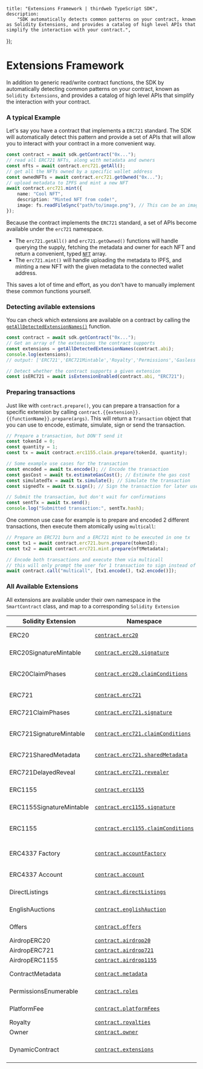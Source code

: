 
	title: "Extensions Framework | thirdweb TypeScript SDK",
	description:
		"SDK automatically detects common patterns on your contract, known as Solidity Extensions, and provides a catalog of high level APIs that simplify the interaction with your contract.",
});

# Extensions Framework

In addition to generic read/write contract functions, the SDK by automatically detecting common patterns on your contract, known as `Solidity Extensions`, and provides a catalog of high level APIs that simplify the interaction with your contract.

### A typical Example

Let's say you have a contract that implements a `ERC721` standard. The SDK will automatically detect this pattern and provide a set of APIs that will allow you to interact with your contract in a more convenient way.

```ts
const contract = await sdk.getContract("0x...");
// read all ERC721 NFTs, along with metadata and owners
const nfts = await contract.erc721.getAll();
// get all the NFTs owned by a specific wallet address
const ownedNFTs = await contract.erc721.getOwned("0x...");
// upload metadata to IPFS and mint a new NFT
await contract.erc721.mint({
	name: "Cool NFT",
	description: "Minted NFT from code!",
	image: fs.readFileSync("path/to/image.png"), // This can be an image url or file
});
```

Because the contract implements the `ERC721` standard, a set of APIs become available under the `erc721` namespace.

- The `erc721.getAll()` and `erc721.getOwned()` functions will handle querying the supply, fetching the metadata and owner for each NFT and return a convenient, typed [`NFT`](/references/typescript/v4/NFT) array.
- The `erc721.mint()` will handle uploading the metadata to IPFS, and minting a new NFT with the given metadata to the connected wallet address.

This saves a lot of time and effort, as you don't have to manually implement these common functions yourself.

### Detecting avilable extensions

You can check which extensions are available on a contract by calling the [`getAllDetectedExtensionNames()`](/references/typescript/v4/getAllDetectedExtensionNames) function.

```ts
const contract = await sdk.getContract("0x...");
// Get an array of the extensions the contract supports
const extensions = getAllDetectedExtensionNames(contract.abi);
console.log(extensions);
// output: ['ERC721','ERC721Mintable','Royalty','Permissions','Gasless',...]

// Detect whether the contract supports a given extension
const isERC721 = await isExtensionEnabled(contract.abi, "ERC721");
```

### Preparing transactions

Just like with `contract.prepare()`, you can prepare a transaction for a specific extension by calling `contract.{{extension}}.{{functionName}}.prepare(args)`. This will return a `Transaction` object that you can use to encode, estimate, simulate, sign or send the transaction.

```ts
// Prepare a transaction, but DON'T send it
const tokenId = 0;
const quantity = 1;
const tx = await contract.erc1155.claim.prepare(tokenId, quantity);

// Some example use cases for the transaction
const encoded = await tx.encode(); // Encode the transaction
const gasCost = await tx.estimateGasCost(); // Estimate the gas cost
const simulatedTx = await tx.simulate(); // Simulate the transaction
const signedTx = await tx.sign(); // Sign the transaction for later use

// Submit the transaction, but don't wait for confirmations
const sentTx = await tx.send();
console.log("Submitted transaction:", sentTx.hash);
```

One common use case for example is to prepare and encoded 2 different transactions, then execute them atomically using `multicall`:

```ts
// Prepare an ERC721 burn and a ERC721 mint to be executed in one tx
const tx1 = await contract.erc721.burn.prepare(tokenId);
const tx2 = await contract.erc721.mint.prepare(nftMetadata);

// Encode both transactions and execute them via multicall
// this will only prompt the user for 1 transaction to sign instead of 2
await contract.call("multicall", [tx1.encode(), tx2.encode()]);
```

### All Available Extensions

All extensions are available under their own namespace in the `SmartContract` class, and map to a corresponding `Solidity Extension`

| Solidity Extension       | Namespace                                                                               | Description                                   |
| ------------------------ | --------------------------------------------------------------------------------------- | --------------------------------------------- |
| ERC20                    | [`contract.erc20`](/references/typescript/v4/Erc20)                                     | Standard ERC20 functions and more             |
| ERC20SignatureMintable   | [`contract.erc20.signature`](/references/typescript/v4/Erc20#signature)                 | Mint tokens with signature                    |
| ERC20ClaimPhases         | [`contract.erc20.claimConditions`](/references/typescript/v4/Erc20#claimConditions)     | Configure claim conditions for Drop contracts |
| ERC721                   | [`contract.erc721`](/references/typescript/v4/Erc721)                                   | Standard ERC721 functions and more            |
| ERC721ClaimPhases        | [`contract.erc721.signature`](/references/typescript/v4/Erc721#signature)               | Mint NFTs with signature                      |
| ERC721SignatureMintable  | [`contract.erc721.claimConditions`](/references/typescript/v4/Erc721#claimConditions)   | Configure claim conditions for Drop contracts |
| ERC721SharedMetadata     | [`contract.erc721.sharedMetadata`](/references/typescript/v4/Erc721#sharedMetadata)     | OpenEditionERC721 shared metadata             |
| ERC721DelayedReveal      | [`contract.erc721.revealer`](/references/typescript/v4/Erc721#revealer)                 | Manage delayed reveal NFTs                    |
| ERC1155                  | [`contract.erc1155`](/references/typescript/v4/Erc1155)                                 | Stadard ERC1155 functions and more            |
| ERC1155SignatureMintable | [`contract.erc1155.signature`](/references/typescript/v4/Erc1155#signature)             | Mint NFTs with signature                      |
| ERC1155                  | [`contract.erc1155.claimConditions`](/references/typescript/v4/Erc1155#claimConditions) | Configure claim conditions for Drop contracts |
| ERC4337 Factory          | [`contract.accountFactory`](/references/typescript/v4/AccountFactory)                   | Smart Account Factory helpers and state       |
| ERC4337 Account          | [`contract.account`](/references/typescript/v4/Account)                                 | Smart Account utilities                       |
| DirectListings           | [`contract.directListings`](/references/typescript/v4/MarketplaceV3DirectListings)      | Marketplace direct listing functionality      |
| EnglishAuctions          | [`contract.englishAuction`](/references/typescript/v4/MarketplaceV3EnglishAuctions)     | Marketplace english auction functionality     |
| Offers                   | [`contract.offers`](/references/typescript/v4/MarketplaceV3Offers)                      | Marketplace offers functionality              |
| AirdropERC20             | [`contract.airdrop20`](/references/typescript/v4/AirdropERC20)                          | Airdrop tokens                                |
| AirdropERC721            | [`contract.airdrop721`](/references/typescript/v4/AirdropERC721)                        | Airdrop NFTs                                  |
| AirdropERC1155           | [`contract.airdrop1155`](/references/typescript/v4/AirdropERC1155)                      | Airdrop NFTs                                  |
| ContractMetadata         | [`contract.metadata`](/references/typescript/v4/ContractMetadata)                       | Contract metadata upload/download             |
| PermissionsEnumerable    | [`contract.roles`](/references/typescript/v4/ContractRoles)                             | Contract roles and permissions                |
| PlatformFee              | [`contract.platformFees`](/references/typescript/v4/ContractPlatformFee)                | Manage platform fees                          |
| Royalty                  | [`contract.royalties`](/references/typescript/v4/ContractRoyalty)                       | Manage royalties                              |
| Owner                    | [`contract.owner`](/references/typescript/v4/ContractOwner)                             | Manage owners                                 |
| DynamicContract          | [`contract.extensions`](/references/typescript/v4/ExtensionManager)                     | Add/remove extensions on a dynamic contract   |
